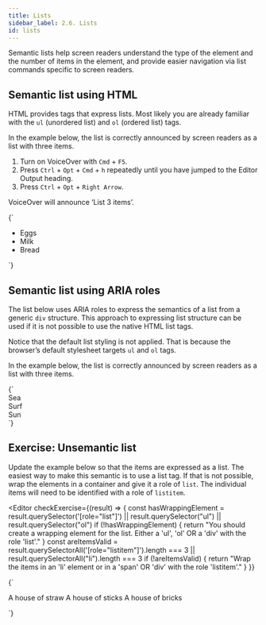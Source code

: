 ```yaml
---
title: Lists
sidebar_label: 2.6. Lists
id: lists
---
```


Semantic lists help screen readers understand the type of the element and the
number of items in the element, and provide
easier navigation via list commands specific to screen readers.

## Semantic list using HTML

HTML provides tags that express lists. Most likely you are already familiar with the `ul` (unordered list) and `ol` (ordered list) tags.

In the example below, the list is correctly announced by screen readers as a list with three items.

1. Turn on VoiceOver with `Cmd` + `F5`.
2. Press `Ctrl` + `Opt` + `Cmd` + `h` repeatedly until you have jumped to the Editor Output heading.
3. Press `Ctrl` + `Opt` + `Right Arrow`.

VoiceOver will announce ‘List 3 items’.


<Editor>
  {`<ul>
  <li>Eggs</li>
  <li>Milk</li>
  <li>Bread</li>
</ul>`}
</Editor>

## Semantic list using ARIA roles

The list below uses ARIA roles to express the semantics of a list from a generic `div` structure. This approach to expressing list structure can be used if it is not possible to use the native HTML list tags.

Notice that the default list styling is not applied. That is because the browser’s default stylesheet targets `ul` and `ol` tags.

In the example below, the list is correctly announced by screen readers as a list with three items.

<Editor>
  {`<div role="list">
  <div role="listitem">Sea</div>
  <div role="listitem">Surf</div>
  <div role="listitem">Sun</div>
</div>`}
</Editor>

## Exercise: Unsemantic list

Update the example below so that the items are expressed as a list. The easiest way to make this semantic is to use a list tag. If that is not possible, wrap the elements in a container and give it a role of `list`. The individual items will need to be identified with a role of `listitem`.

<Editor
  checkExercise={(result) => {
    const hasWrappingElement =
      result.querySelector('[role="list"]') ||
      result.querySelector("ul") ||
      result.querySelector("ol")
    if (!hasWrappingElement) {
      return "You should create a wrapping element for the list. Either a 'ul', 'ol' OR a 'div' with the role 'list'."
    }
    const areItemsValid =
      result.querySelectorAll('[role="listitem"]').length === 3 ||
      result.querySelectorAll("li").length === 3
    if (!areItemsValid) {
      return "Wrap the items in an 'li' element or in a 'span' OR 'div' with the role 'listitem'."
    }
  }}
>
  {`<div>
  <span>A house of straw</span>
  <span>A house of sticks</span>
  <span>A house of bricks</span>
</div>`}
</Editor>
